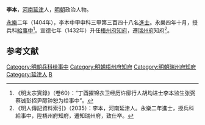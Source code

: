 '''李本'''，[[河南|河南]][[延津|延津]]人，[[明朝|明朝]]政治人物。

[[永乐_(明朝)|永樂]]二年（1404年），李本中甲申科三甲第三百四十八名[[進士|進士]]。永樂四年十月，授兵科[[給事中|給事中]]<ref>《明太宗實錄》（卷60）：“丁酉擢锦衣卫经历许廓行人胡均进士李本监生张弼蔡诚彭招尹醇钟恕为给事中”。</ref>。宣德七年（1432年）升任[[梧州府|梧州府]][[知府|知府]]，遷[[瑞州府|瑞州府]]知府<ref>《明人傳記資料索引》（2035）：李本，河南延津人。永樂二年進士，授兵科給事中，陞梧州府知府，遷知瑞州府，致仕卒。</ref>。

==参考文献==
{{Reflist}}

{{永樂二年甲申科殿試金榜}}
{{明朝官员小作品}}
{{DEFAULTSORT:Li李}}
[[Category:明朝兵科给事中|Category:明朝兵科给事中]]
[[Category:明朝梧州府知府|Category:明朝梧州府知府]]
[[Category:明朝瑞州府知府|Category:明朝瑞州府知府]]
[[Category:延津人|Category:延津人]]
[[Category:李姓|B]]